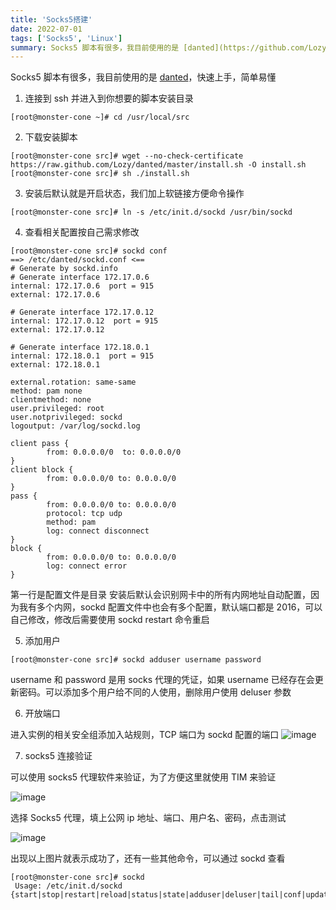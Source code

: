 ```yaml
---
title: 'Socks5搭建'
date: 2022-07-01
tags: ['Socks5', 'Linux']
summary: Socks5 脚本有很多，我目前使用的是 [danted](https://github.com/Lozy/danted.git)，快速上手，简单易懂
---
```


Socks5 脚本有很多，我目前使用的是 [danted](https://github.com/Lozy/danted.git)，快速上手，简单易懂

1. 连接到 ssh 并进入到你想要的脚本安装目录

```
[root@monster-cone ~]# cd /usr/local/src
```

2. 下载安装脚本

```
[root@monster-cone src]# wget --no-check-certificate https://raw.github.com/Lozy/danted/master/install.sh -O install.sh
[root@monster-cone src]# sh ./install.sh
```

3. 安装后默认就是开启状态，我们加上软链接方便命令操作

```
[root@monster-cone src]# ln -s /etc/init.d/sockd /usr/bin/sockd
```

4. 查看相关配置按自己需求修改

```
[root@monster-cone src]# sockd conf
==> /etc/danted/sockd.conf <==
# Generate by sockd.info
# Generate interface 172.17.0.6
internal: 172.17.0.6  port = 915
external: 172.17.0.6

# Generate interface 172.17.0.12
internal: 172.17.0.12  port = 915
external: 172.17.0.12

# Generate interface 172.18.0.1
internal: 172.18.0.1  port = 915
external: 172.18.0.1

external.rotation: same-same
method: pam none
clientmethod: none
user.privileged: root
user.notprivileged: sockd
logoutput: /var/log/sockd.log

client pass {
        from: 0.0.0.0/0  to: 0.0.0.0/0
}
client block {
        from: 0.0.0.0/0 to: 0.0.0.0/0
}
pass {
        from: 0.0.0.0/0 to: 0.0.0.0/0
        protocol: tcp udp
        method: pam
        log: connect disconnect
}
block {
        from: 0.0.0.0/0 to: 0.0.0.0/0
        log: connect error
}
```

第一行是配置文件是目录
安装后默认会识别网卡中的所有内网地址自动配置，因为我有多个内网，sockd 配置文件中也会有多个配置，默认端口都是 2016，可以自己修改，修改后需要使用 sockd restart 命令重启

5. 添加用户

```
[root@monster-cone src]# sockd adduser username password
```

username 和 password 是用 socks 代理的凭证，如果 username 已经存在会更新密码。可以添加多个用户给不同的人使用，删除用户使用 deluser 参数

6. 开放端口

进入实例的相关安全组添加入站规则，TCP 端口为 sockd 配置的端口
![image](https://monster.aiur.site/%E5%BE%AE%E4%BF%A1%E6%88%AA%E5%9B%BE_20220701150952.png)

7. socks5 连接验证

可以使用 socks5 代理软件来验证，为了方便这里就使用 TIM 来验证

![image](https://monster.aiur.site/%E5%BE%AE%E4%BF%A1%E6%88%AA%E5%9B%BE_20220701145218.png)

选择 Socks5 代理，填上公网 ip 地址、端口、用户名、密码，点击测试

![image](https://monster.aiur.site/%E5%BE%AE%E4%BF%A1%E6%88%AA%E5%9B%BE_20220701145401.png)

出现以上图片就表示成功了，还有一些其他命令，可以通过 sockd 查看

```
[root@monster-cone src]# sockd
 Usage: /etc/init.d/sockd {start|stop|restart|reload|status|state|adduser|deluser|tail|conf|update}
```
